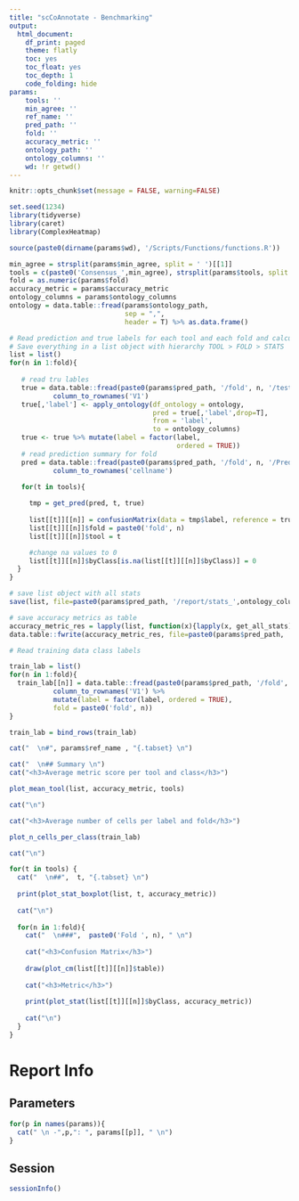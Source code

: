 ```yaml
---
title: "scCoAnnotate - Benchmarking"
output:
  html_document:
    df_print: paged
    theme: flatly
    toc: yes
    toc_float: yes
    toc_depth: 1 
    code_folding: hide
params: 
    tools: ''
    min_agree: ''
    ref_name: ''
    pred_path: ''
    fold: ''
    accuracy_metric: ''
    ontology_path: ''
    ontology_columns: ''
    wd: !r getwd()
---
```


```r
knitr::opts_chunk$set(message = FALSE, warning=FALSE)
```

```r
set.seed(1234)
library(tidyverse)
library(caret)
library(ComplexHeatmap)

source(paste0(dirname(params$wd), '/Scripts/Functions/functions.R'))
```

```r
min_agree = strsplit(params$min_agree, split = ' ')[[1]]
tools = c(paste0('Consensus_',min_agree), strsplit(params$tools, split = ' ')[[1]])
fold = as.numeric(params$fold)
accuracy_metric = params$accuracy_metric
ontology_columns = params$ontology_columns
ontology = data.table::fread(params$ontology_path,
                             sep = ",",
                             header = T) %>% as.data.frame()
```

```r
# Read prediction and true labels for each tool and each fold and calculate confusion matrix and stats 
# Save everything in a list object with hierarchy TOOL > FOLD > STATS 
list = list()
for(n in 1:fold){
   
   # read tru lables 
   true = data.table::fread(paste0(params$pred_path, '/fold', n, '/test_labels.csv'), header = T) %>%
           column_to_rownames('V1')
   true[,'label'] <- apply_ontology(df_ontology = ontology,
                                    pred = true[,'label',drop=T],
                                    from = 'label',
                                    to = ontology_columns)
   true <- true %>% mutate(label = factor(label,
                                          ordered = TRUE)) 
   # read prediction summary for fold
   pred = data.table::fread(paste0(params$pred_path, '/fold', n, '/Prediction_Summary_',ontology_columns,'.tsv'), header = T)%>%
           column_to_rownames('cellname')

   for(t in tools){
    
     tmp = get_pred(pred, t, true)
      
     list[[t]][[n]] = confusionMatrix(data = tmp$label, reference = true$label, mode = 'everything')
     list[[t]][[n]]$fold = paste0('fold', n)
     list[[t]][[n]]$tool = t

     #change na values to 0 
     list[[t]][[n]]$byClass[is.na(list[[t]][[n]]$byClass)] = 0
  }
}

# save list object with all stats 
save(list, file=paste0(params$pred_path, '/report/stats_',ontology_columns,'.Rda'))

# save accuracy metrics as table 
accuracy_metric_res = lapply(list, function(x){lapply(x, get_all_stats) %>% bind_rows()}) %>% bind_rows()
data.table::fwrite(accuracy_metric_res, file=paste0(params$pred_path, '/report/metrics_',ontology_columns,'.csv'))
```

```r
# Read training data class labels 

train_lab = list()
for(n in 1:fold){
  train_lab[[n]] = data.table::fread(paste0(params$pred_path, '/fold', n, '/train_labels.csv'), header = T) %>%
           column_to_rownames('V1') %>%
           mutate(label = factor(label, ordered = TRUE),
           fold = paste0('fold', n))
}

train_lab = bind_rows(train_lab)
```

```r
cat("  \n#", params$ref_name , "{.tabset} \n")

cat("  \n## Summary \n")
cat("<h3>Average metric score per tool and class</h3>") 

plot_mean_tool(list, accuracy_metric, tools)

cat("\n")

cat("<h3>Average number of cells per label and fold</h3>") 

plot_n_cells_per_class(train_lab)

cat("\n")

for(t in tools) {
  cat("  \n##",  t, "{.tabset} \n")
  
  print(plot_stat_boxplot(list, t, accuracy_metric))
  
  cat("\n")
  
  for(n in 1:fold){
    cat("  \n###",  paste0('Fold ', n), " \n")
    
    cat("<h3>Confusion Matrix</h3>")
    
    draw(plot_cm(list[[t]][[n]]$table))
  
    cat("<h3>Metric</h3>")
    
    print(plot_stat(list[[t]][[n]]$byClass, accuracy_metric))
    
    cat("\n")
  }
}
```

# Report Info 

## Parameters
```r
for(p in names(params)){
  cat(" \n -",p,": ", params[[p]], " \n")
}
```

## Session  

```r
sessionInfo()
```




